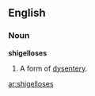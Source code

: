 ==English==

===Noun===
'''shigelloses'''

# {{medicine}} {{plural of|[[shigellosis]]}}  A form of [[dysentery]].

[[ar:shigelloses]]